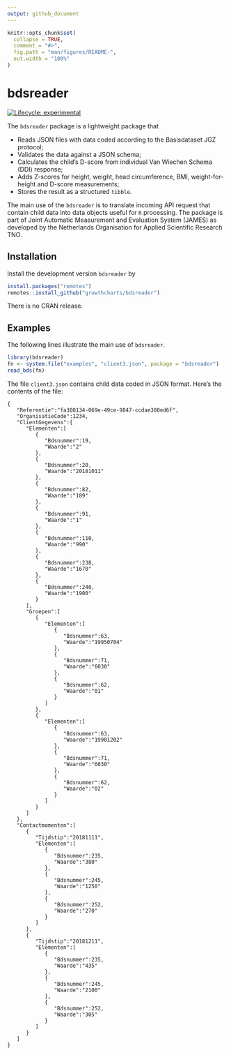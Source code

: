 ```yaml
---
output: github_document
---
```


<!-- README.md is generated from README.Rmd. Please edit that file -->

```r
knitr::opts_chunk$set(
  collapse = TRUE,
  comment = "#>",
  fig.path = "man/figures/README-",
  out.width = "100%"
)
```
# bdsreader

<!-- badges: start -->
[![Lifecycle: experimental](https://img.shields.io/badge/lifecycle-experimental-orange.svg)](https://lifecycle.r-lib.org/articles/stages.html#experimental)
<!-- badges: end -->

The `bdsreader` package is a lightweight package that

- Reads JSON files with data coded according to the Basisdataset JGZ protocol;
- Validates the data against a JSON schema;
- Calculates the child's D-score from individual Van Wiechen Schema (DDI) response;
- Adds Z-scores for height, weight, head circumference, BMI, weight-for-height and D-score measurements;
- Stores the result as a structured `tibble`.

The main use of the `bdsreader` is to translate incoming API request that contain child data into data objects useful for `R` processing. The package is part of Joint Automatic Measurement and Evaluation System (JAMES) as developed by the Netherlands Organisation for Applied Scientific Research TNO.

## Installation

Install the development version `bdsreader` by

```r
install.packages("remotes")
remotes::install_github("growthcharts/bdsreader")
```

There is no CRAN release.

## Examples

The following lines illustrate the main use of `bdsreader`.

```r
library(bdsreader)
fn <- system.file("examples", "client3.json", package = "bdsreader")
read_bds(fn)
```

The file `client3.json` contains child data coded in JSON format. Here's the contents of the file:

```
{
   "Referentie":"fa308134-069e-49ce-9847-ccdae380ed6f",
   "OrganisatieCode":1234,
   "ClientGegevens":{
      "Elementen":[
         {
            "Bdsnummer":19,
            "Waarde":"2"
         },
         {
            "Bdsnummer":20,
            "Waarde":"20181011"
         },
         {
            "Bdsnummer":82,
            "Waarde":"189"
         },
         {
            "Bdsnummer":91,
            "Waarde":"1"
         },
         {
            "Bdsnummer":110,
            "Waarde":"990"
         },
         {
            "Bdsnummer":238,
            "Waarde":"1670"
         },
         {
            "Bdsnummer":240,
            "Waarde":"1900"
         }
      ],
      "Groepen":[
         {
            "Elementen":[
               {
                  "Bdsnummer":63,
                  "Waarde":"19950704"
               },
               {
                  "Bdsnummer":71,
                  "Waarde":"6030"
               },
               {
                  "Bdsnummer":62,
                  "Waarde":"01"
               }
            ]
         },
         {
            "Elementen":[
               {
                  "Bdsnummer":63,
                  "Waarde":"19901202"
               },
               {
                  "Bdsnummer":71,
                  "Waarde":"6030"
               },
               {
                  "Bdsnummer":62,
                  "Waarde":"02"
               }
            ]
         }
      ]
   },
   "Contactmomenten":[
      {
         "Tijdstip":"20181111",
         "Elementen":[
            {
               "Bdsnummer":235,
               "Waarde":"380"
            },
            {
               "Bdsnummer":245,
               "Waarde":"1250"
            },
            {
               "Bdsnummer":252,
               "Waarde":"270"
            }
         ]
      },
      {
         "Tijdstip":"20181211",
         "Elementen":[
            {
               "Bdsnummer":235,
               "Waarde":"435"
            },
            {
               "Bdsnummer":245,
               "Waarde":"2100"
            },
            {
               "Bdsnummer":252,
               "Waarde":"305"
            }
         ]
      }
   ]
}
```

